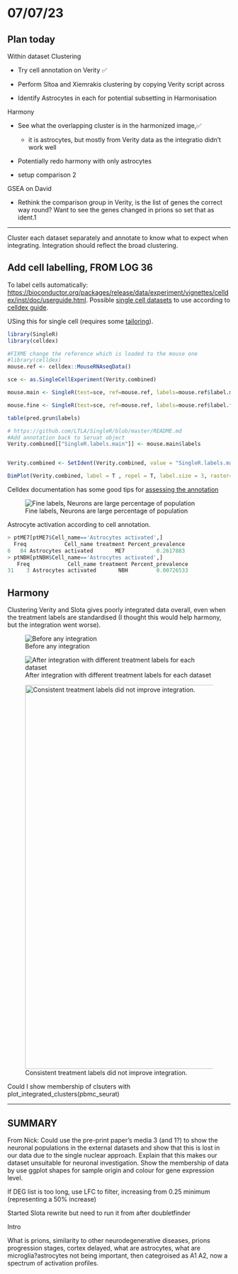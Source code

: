 # 07/07/23

## Plan today

Within dataset Clustering

-   Try cell annotation on Verity ✅

-   Perform Sltoa and Xiemrakis clustering by copying Verity script across

-   Identify Astrocytes in each for potential subsetting in Harmonisation

Harmony

-   See what the overlapping cluster is in the harmonized image,✅

    -   it is astrocytes, but mostly from Verity data as the integratio didn't work well

-   Potentially redo harmony with only astrocytes

-   setup comparison 2

GSEA on David

-   Rethink the comparison group in Verity, is the list of genes the correct way round? Want to see the genes changed in prions so set that as ident.1

------------------------------------------------------------------------

Cluster each dataset separately and annotate to know what to expect when integrating. Integration should reflect the broad clustering.

## Add cell labelling, FROM LOG 36

To label cells automatically: <https://bioconductor.org/packages/release/data/experiment/vignettes/celldex/inst/doc/userguide.html>. Possible [single cell datasets](https://bioconductor.org/packages/3.17/data/experiment/vignettes/scRNAseq/inst/doc/scRNAseq.html#available-data-sets) to use according to [celldex guide](https://www.bioconductor.org/packages/release/bioc/vignettes/SingleR/inst/doc/SingleR.html#:~:text=3-,Using%20single%2Dcell%20references,-Here%2C%20we%20will).

USing this for single cell (requires some [tailoring](https://www.bioconductor.org/packages/release/bioc/vignettes/SingleR/inst/doc/SingleR.html#:~:text=We%20then%20run,is%20frequently%20zero)).

```r
library(SingleR)
library(celldex)

#FIXME change the reference which is loaded to the mouse one
#library(celldex)
mouse.ref <- celldex::MouseRNAseqData()

sce <- as.SingleCellExperiment(Verity.combined)

mouse.main <- SingleR(test=sce, ref=mouse.ref, labels=mouse.ref$label.main, de.method="wilcox")

mouse.fine <- SingleR(test=sce, ref=mouse.ref, labels=mouse.ref$label.fine, de.method="wilcox")

table(pred.grun$labels)

# https://github.com/LTLA/SingleR/blob/master/README.md
#Add annotation back to Seruat object
Verity.combined[["SingleR.labels.main"]] <- mouse.main$labels


Verity.combined <- SetIdent(Verity.combined, value = "SingleR.labels.main")

DimPlot(Verity.combined, label = T , repel = T, label.size = 3, raster=F) + NoLegend()
```

Celldex documentation has some good tips for [assessing the annotation](https://www.bioconductor.org/packages/release/bioc/vignettes/SingleR/inst/doc/SingleR.html#4_Annotation_diagnostics)

![Fine labels, Neurons are large percentage of population](images/Verity_Cell_annotation1.png)

Astrocyte activation according to cell annotation.

```r
> ptME7[ptME7$Cell_name=='Astrocytes activated',]
  Freq            Cell_name treatment Percent_prevalence
6   84 Astrocytes activated       ME7          0.2617883
> ptNBH[ptNBH$Cell_name=='Astrocytes activated',]
   Freq            Cell_name treatment Percent_prevalence
31    3 Astrocytes activated       NBH         0.00726533
```

## Harmony

Clustering Verity and Slota gives poorly integrated data overall, even when the treatment labels are standardised (I thought this would help harmony, but the integration went worse).

![Before any integration](images/Verity_Slota_pre_integration.png)

![After integration with different treatment labels for each dataset](images/Verity_Slota_post_integration.png)

![Consistent treatment labels did not improve integration.](images/Verity_Slota_consistent_treatment_post_harmony.png){width="865"}

Could I show membership of clsuters with plot_integrated_clusters(pbmc_seurat)

------------------------------------------------------------------------

## SUMMARY

From Nick: Could use the pre-print paper's media 3 (and 1?) to show the neuronal populations in the external datasets and show that this is lost in our data due to the single nuclear approach. Explain that this makes our dataset unsuitable for neuronal investigation. Show the membership of data by use ggplot shapes for sample origin and colour for gene expression level.

If DEG list is too long, use LFC to filter, increasing from 0.25 minimum (representing a 50% increase)

Started Slota rewrite but need to run it from after doubletfinder

Intro

What is prions, similarity to other neurodegenerative diseases, prions progression stages, cortex delayed, what are astrocytes, what are microglia?astrocytes not being important, then categroised as A1 A2, now a spectrum of activation profiles.
